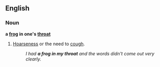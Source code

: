 ==English==
===Noun===
'''a [[frog]] in one's [[throat]]'''
#{{idiom}} [[hoarse|Hoarseness]] or the need to [[cough]].
#:''I had '''a frog in my throat''' and the words didn't come out very clearly.''